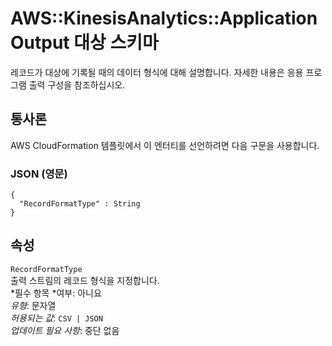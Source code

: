 # AWS::KinesisAnalytics::ApplicationOutput 대상 스키마

레코드가 대상에 기록될 때의 데이터 형식에 대해 설명합니다. 자세한 내용은 응용 프로그램 출력 구성을 참조하십시오.

## 통사론

AWS CloudFormation 템플릿에서 이 엔터티를 선언하려면 다음 구문을 사용합니다.

### JSON (영문)

```
{
  "RecordFormatType" : String
}
```

## 속성

`RecordFormatType`  
출력 스트림의 레코드 형식을 지정합니다.  
*필수 항목 *여부: 아니요  
_유형_: 문자열  
_허용되는 값_: `CSV | JSON`  
_업데이트 필요 사항_: 중단 없음
